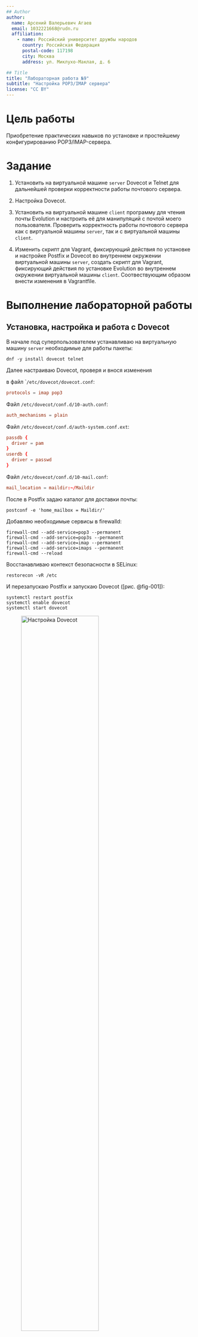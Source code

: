 ```yaml
---
## Author
author:
  name: Арсений Валерьевич Агаев
  email: 1032221668@rudn.ru
  affiliation:
    - name: Российский университет дружбы народов
      country: Российская Федерация
      postal-code: 117198
      city: Москва
      address: ул. Миклухо-Маклая, д. 6

## Title
title: "Лабораторная работа №9"
subtitle: "Настройка POP3/IMAP сервера"
license: "CC BY"
---
```


# Цель работы

Приобретение практических навыков по установке и простейшему конфигурированию POP3/IMAP-сервера.

# Задание

1. Установить на виртуальной машине ```server``` Dovecot и Telnet для дальнейшей проверки корректности работы почтового сервера.

2. Настройка Dovecot.

3. Установить на виртуальной машине ```client``` программу для чтения почты Evolution и настроить её для манипуляций с почтой моего пользователя. Проверить корректность работы почтового сервера как с виртуальной машины ```server```, так и с виртуальной машины ```client```.

4. Изменить скрипт для Vagrant, фиксирующий действия по установке и настройке Postfix и Dovecot во внутреннем окружении виртуальной машины ```server```, создать скрипт для Vagrant, фиксирующий действия по установке Evolution во внутреннем окружении виртуальной машины ```client```. Соотвествующим образом внести изменения в Vagrantfile.

# Выполнение лабораторной работы

## Установка, настройка и работа с Dovecot

В начале под суперпользователем устанавливаю на виртуальную машину ```server``` необходимые для работы пакеты:

```
dnf -y install dovecot telnet
```

Далее настраиваю Dovecot, проверя и внося изменения 

в файл ```/etc/dovecot/dovecot.conf``:

```conf
protocols = imap pop3
```

Файл ```/etc/dovecot/conf.d/10-auth.conf```:

```conf
auth_mechanisms = plain
```
Файл ```/etc/dovecot/conf.d/auth-system.conf.ext```:

```conf
passdb {
  driver = pam
}
userdb {
  driver = passwd
}
```
Файл ```/etc/dovecot/conf.d/10-mail.conf```:

```conf
mail_location = maildir:~/Maildir
```

После в Postfix задаю каталог для доставки почты:

```
postconf -e 'home_mailbox = Maildir/'
```

Добавляю необходимые сервисы в firewalld:

```
firewall-cmd --add-service=pop3 --permanent
firewall-cmd --add-service=pop3s --permanent
firewall-cmd --add-service=imap --permanent
firewall-cmd --add-service=imaps --permanent
firewall-cmd --reload
```

Восстанавливаю контекст безопасности в SELinux:

```
restorecon -vR /etc
```

И перезапускаю Postfix и запускаю Dovecot ([рис. @fig-001]):

```
systemctl restart postfix
systemctl enable dovecot
systemctl start dovecot
```

![Настройка Dovecot](image/1.png){#fig-001 width=70%}

В дополнительном терминале виртуальной машины ```server``` запускаю мониторинг работы почтовой службы ([рис. @fig-002]):

```
tail -f /var/log/maillog
```

![Мониторинг работы почтовой службы](image/2.png){#fig-002 width=70%}


Для просмотра имеющейся почты использую команду:

```
MAIL=~/Maildir mail
```

А для просмотра почты пользователя использую с правами суперпользователя ([рис. @fig-003]):

```
doveadm mailbox list -u avagaev
```

![Просмотр почты](image/3.png){#fig-003 width=70%}

Теперь проверю работу почты через ВМ ```client```. Для этого устанавливаю почтовый клиент Evolution, выполнив в терминале с правами суперпользователя:

```
dnf -y install evolution
```

После запускаю Evolution и настраиваю почтовый клиент. В настройках учетной записи указываю имя и адрес почты в виде ```user@user.net``` ([рис. @fig-004]).

![Настройка Evolution. Имя и почта](image/4.png){#fig-004 width=70%}

Настраиваю IMAP ([рис. @fig-005]).

![Настройка Evolution. IMAP](image/5.png){#fig-005 width=70%}

Настраиваю SMTP ([рис. @fig-006]).

![Настройка Evolution. SMTP](image/6.png){#fig-006 width=70%}

Далее отправляю тестовые писма и проверяю сообщения почтовой службы на сервере ([рис. @fig-007] и [рис. @fig-008]).

![Отправка тестовых сообщений](image/7.png){#fig-007 width=70%}

![Просмотр сообщений на сервере](image/8.png){#fig-008 width=70%}

Также, на ВМ ```server``` проверил работы почтовой службы, используя протокол Telnet. Подключился, используя:

```
telnet mail.avagaev.net 110
user avagaev
pass Street200!
```

После выполнил несколько действий, а именно ([рис. @fig-009]):

- получил список писем командой ```list```;

- получил первое письмо из списка командой ```retr 1```;

- удалил второе письмо из списка командой ```dele 2```;

- завершил сеанс работы с telnet командой ```quit```.

![Работа через Telnet](image/9.png){#fig-009 width=70%}

## Внесение изменений в настройки внутреннего окружения виртуальной машины

На виртуальной машине ```server``` перешел в каталог ```/vagrant/provision/server``` и поместил конфигурационные файлы Dovecot в соответствующие подкаталоги:

```
mkdir -p /vagrant/provision/server/mail/etc/dovecot/conf.d

cp -R /etc/dovecot/dovecot.conf \
/vagrant/provision/server/mail/etc/dovecot/

cp -R /etc/dovecot/conf.d/10-auth.conf \
/vagrant/provision/server/mail/etc/dovecot/conf.d/

cp -R /etc/dovecot/conf.d/auth-system.conf.ext \
/vagrant/provision/server/mail/etc/dovecot/conf.d/

cp -R /etc/dovecot/conf.d/10-mail.conf \
/vagrant/provision/server/mail/etc/dovecot/conf.d/
```

Внес изменения в файл ```/vagrant/provision/server/mail.sh```:

```sh
#!/bin/bash

echo "Provisioning script $0"

echo "Install needed packages"
dnf -y install postfix
dnf -y install s-nail
dnf -y install dovecot
dnf -y install telnet

echo "Copy configuration files"
cp -R /vagrant/provision/server/mail/etc/* /etc

chown -R root:root /etc/postfix
restorecon -vR /etc

echo "Configure firewall"
firewall-cmd --add-service=smtp --permanent
firewall-cmd --add-service=pop3 --permanent
firewall-cmd --add-service=pop3s --permanent
firewall-cmd --add-service=imap --permanent
firewall-cmd --add-service=imaps --permanent
firewall-cmd --reload

restorecon -vR /etc

echo "Start postfix service"
systemctl enable postfix
systemctl start postfix

echo "Configure postfix"
postconf -e 'mydomain = avagaev.net'
postconf -e 'myorigin = $mydomain'
postconf -e 'inet_protocols = ipv4'
postconf -e 'inet_interfaces = all'
postconf -e 'mydestination = $myhostname, localhost.$mydomain, 
localhost, $mydomain'
postconf -e 'mynetworks = 127.0.0.0/8, 192.168.0.0/16'
postconf -e 'home_mailbox = Maildir/'

postfix set-permissions

restorecon -vR /etc

systemctl stop postfix
systemctl start postfix
systemctl enable dovecot
systemctl start dovecot
```

На виртуальной машине ```client``` добавил установку Evolution в файл 
```/vagrant/provision/client/mail.sh```:

```sh
#!/bin/bash

echo "Provisioning script $0"

echo "Install needed packages"
dnf -y install postfix
dnf -y install s-nail
dnf -y install evolution

echo "Configure postfix"
postconf -e 'inet_protocols = ipv4'

echo "Start postfix service"
systemctl enable postfix
systemctl start postfix
```

# Выводы

Я успешно приобрел практические навыки по установке и простейшему конфигурированию POP3/IMAP-сервера.
